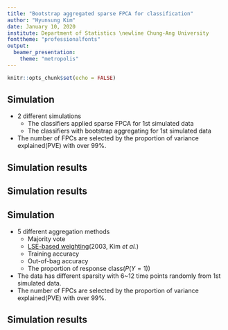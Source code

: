 ```yaml
---
title: "Bootstrap aggregated sparse FPCA for classification"
author: "Hyunsung Kim"
date: January 10, 2020
institute: Department of Statistics \newline Chung-Ang University
fonttheme: "professionalfonts"
output:
  beamer_presentation:
    theme: "metropolis"
---
```


```r
knitr::opts_chunk$set(echo = FALSE)
```


## Simulation

- 2 different simulations
  - The classifiers applied sparse FPCA for 1st simulated data
  - The classifiers with bootstrap aggregating for 1st simulated data
- The number of FPCs are selected by the proportion of variance explained(PVE) with over 99\%.


## Simulation results

\begin{table}[ht]
  \caption{The accuracy of classifiers after FPCA}
  \centering
  \tiny
  \begin{tabular}{cccccccccccc}
    \hline
    No.    & Logistic   & SVM      & SVM        & SVM       &     &     &     & Naive \\
    of obs & Regression & (Linear) & (Gaussian) & (Sigmoid) & KNN & LDA & QDA & Bayes \\ 
    \hline
     2 & 0.700 & 0.700 & 0.690 & 0.610 & \textcolor{red}{0.880} & 0.680 & 0.700 & 0.650 \\ 
     3 & 0.740 & 0.750 & 0.750 & 0.740 & 0.810 & 0.730 & 0.690 & 0.720 \\ 
     4 & 0.770 & 0.750 & 0.740 & 0.740 & 0.780 & 0.760 & 0.730 & 0.720 \\ 
     5 & 0.710 & 0.700 & 0.710 & 0.740 & 0.810 & 0.750 & 0.770 & 0.700 \\ 
     6 & 0.770 & 0.780 & 0.790 & 0.770 & 0.810 & 0.780 & 0.740 & 0.740 \\ 
     7 & 0.830 & 0.840 & 0.840 & 0.850 & 0.820 & 0.830 & 0.850 & 0.780 \\ 
     8 & 0.770 & 0.760 & 0.820 & 0.780 & 0.870 & 0.780 & 0.810 & 0.770 \\ 
     9 & 0.790 & 0.830 & 0.770 & 0.820 & 0.850 & 0.790 & 0.820 & 0.760 \\ 
    10 & 0.810 & 0.840 & 0.820 & 0.840 & 0.860 & 0.830 & 0.840 & 0.800 \\ 
    11 & 0.860 & 0.850 & 0.830 & \textcolor{red}{0.880} & 0.870 & 0.870 & \textcolor{red}{0.880} & 0.750 \\ 
    12 & 0.840 & 0.850 & 0.820 & 0.820 & 0.860 & 0.840 & 0.860 & 0.780 \\ 
    13 & 0.810 & 0.830 & 0.810 & 0.830 & 0.850 & 0.810 & 0.850 & 0.800 \\ 
    14 & 0.820 & 0.790 & 0.820 & 0.820 & 0.860 & 0.830 & 0.870 & 0.780 \\ 
    15 & 0.800 & 0.810 & 0.800 & 0.760 & \textcolor{red}{0.880} & 0.810 & 0.840 & 0.760 \\ 
    16 & 0.800 & 0.770 & 0.800 & 0.800 & 0.860 & 0.810 & 0.840 & 0.770 \\ 
    17 & 0.810 & 0.770 & 0.800 & 0.770 & 0.850 & 0.810 & 0.860 & 0.770 \\ 
    18 & 0.800 & 0.810 & 0.810 & 0.810 & 0.860 & 0.800 & 0.860 & 0.770 \\ 
    \hline
    Average & 0.790 & 0.790 & 0.789 & 0.787 & \textcolor{red}{0.846} & 0.795 & 0.812 & 0.754 \\
    \hline
  \end{tabular}
\end{table}


## Simulation results

\begin{table}[ht]
  \caption{The accuracy with bootstrap aggregated curves}
  \centering
  \tiny
  \begin{tabular}{cccccccccccc}
    \hline
    No.    & Logistic   & SVM      & SVM        & SVM       &     &     &     & Naive \\
    of obs & Regression & (Linear) & (Gaussian) & (Sigmoid) & KNN & LDA & QDA & Bayes \\ 
    \hline
     2 & 0.750 & 0.740 & 0.740 & 0.740 & 0.920 & 0.750 & 0.730 & 0.730 \\ 
     3 & 0.740 & 0.730 & 0.730 & 0.730 & 0.850 & 0.740 & 0.720 & 0.710 \\ 
     4 & 0.770 & 0.780 & 0.760 & 0.780 & \textcolor{red}{0.940} & 0.780 & 0.790 & 0.740 \\ 
     5 & 0.710 & 0.680 & 0.710 & 0.690 & 0.860 & 0.690 & 0.710 & 0.720 \\ 
     6 & 0.760 & 0.760 & 0.760 & 0.770 & 0.900 & 0.760 & 0.760 & 0.740 \\ 
     7 & 0.860 & 0.840 & 0.810 & 0.850 & 0.890 & 0.860 & 0.860 & 0.780 \\ 
     8 & 0.770 & 0.780 & 0.820 & 0.780 & 0.890 & 0.760 & 0.810 & 0.790 \\ 
     9 & 0.780 & 0.790 & 0.790 & 0.780 & 0.860 & 0.780 & 0.820 & 0.760 \\ 
    10 & 0.810 & 0.820 & 0.800 & 0.810 & 0.880 & 0.820 & 0.830 & 0.760 \\ 
    11 & 0.860 & 0.850 & 0.840 & 0.850 & 0.880 & 0.870 & 0.870 & 0.760 \\ 
    12 & 0.840 & 0.840 & 0.820 & 0.830 & 0.880 & 0.850 & 0.860 & 0.780 \\ 
    13 & 0.800 & 0.810 & 0.810 & 0.810 & 0.900 & 0.820 & 0.830 & 0.790 \\ 
    14 & 0.820 & 0.810 & 0.820 & 0.840 & 0.870 & 0.830 & 0.860 & 0.770 \\ 
    15 & 0.800 & 0.800 & 0.820 & 0.800 & 0.910 & 0.800 & 0.840 & 0.740 \\ 
    16 & 0.800 & 0.790 & 0.800 & 0.790 & 0.880 & 0.810 & 0.830 & 0.760 \\ 
    17 & 0.810 & 0.800 & 0.810 & 0.810 & 0.890 & 0.810 & 0.840 & 0.760 \\ 
    18 & 0.800 & 0.810 & 0.820 & 0.790 & 0.880 & 0.800 & 0.850 & 0.760 \\ 
    \hline
    Average & 0.793 & 0.790 & 0.792 & 0.791 & \textcolor{red}{0.887} & 0.796 & 0.812 & 0.756 \\
    \hline
  \end{tabular}
\end{table}


## Simulation

- 5 different aggregation methods
  - Majority vote
  - [LSE-based weighting](https://www.researchgate.net/profile/Hong-Mo_Je/publication/220785878_Support_Vector_Machine_Ensemble_with_Bagging/links/09e415091bdc45d14a000000/Support-Vector-Machine-Ensemble-with-Bagging.pdf)(2003, Kim *et al.*)
  - Training accuracy
  - Out-of-bag accuracy
  - The proportion of response class($P(Y=1)$)
- The data has different sparsity with 6~12 time points randomly from 1st simulated data.
- The number of FPCs are selected by the proportion of variance explained(PVE) with over 99\%.


## Simulation results

\begin{table}[ht]
  \caption{The accuracy of classifiers between different aggregation methods}
  \centering
  \tiny
  \begin{tabular}{cccccccccccc}
    \hline
    Aggregation  & Logistic   & SVM      & SVM        & SVM       &     &     &     & Naive \\
    method       & Regression & (Linear) & (Gaussian) & (Sigmoid) & KNN & LDA & QDA & Bayes \\ 
    \hline
    Majority vote  & 0.80 & 0.78 & 0.77 & 0.77 & 0.87 & 0.78 & 0.80 & 0.76 \\ 
    LSE(-1 vs 1)   & 0.22 & 0.23 & 0.24 & 0.24 & 0.20 & 0.21 & 0.22 & 0.27 \\ 
    LSE(0 vs 1)    & 0.77 & \textcolor{blue}{0.84} & 0.80 & 0.81 & 0.88 & 0.81 & \textcolor{blue}{0.86} & 0.76 \\ 
    LSE(1 vs 2)    & 0.77 & \textcolor{blue}{0.84} & 0.80 & 0.82 & \textcolor{red}{0.89} & 0.81 & 0.85 & 0.76 \\ 
    Train accuracy & 0.80 & 0.78 & 0.79 & 0.77 & 0.87 & 0.79 & 0.80 & 0.75 \\ 
    OOB accuracy   & 0.80 & 0.79 & 0.80 & 0.78 & 0.87 & 0.79 & 0.81 & 0.75 \\ 
    $P(Y=1)$       & 0.79 & 0.78 & 0.73 & 0.77 & 0.71 & 0.82 & 0.82 & 0.74 \\ 
    \hline
    Bagging X      & 0.81 & 0.79 & 0.78 & 0.79 & \textcolor{red}{0.86} & 0.78 & 0.81 & 0.74 \\ 
    \hline
  \end{tabular}
\end{table}


